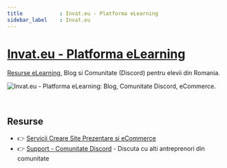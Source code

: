 ```yaml
---
title            : Invat.eu - Platforma eLearning
sidebar_label    : Invat.eu
---
```


# [Invat.eu - Platforma eLearning](https://invat.eu/)

[Resurse eLearning](https://www.elearning.invat.eu/intro/), Blog si Comunitate (Discord) pentru elevii din Romania.

![Invat.eu - Platforma eLearning: Blog, Comunitate Discord, eCommerce.](https://github-production-user-asset-6210df.s3.amazonaws.com/50270662/266822923-3c1fb9ad-738b-4e98-b28b-be88888f3877.png)

<br />

## Resurse

- 👉 [Servicii Creare Site Prezentare si eCommerce](https://websitemarket.ro/)
- 👉 [Support - Comunitate Discord](https://discord.gg/MFRQmAk) - Discuta cu alti antreprenori din comunitate
